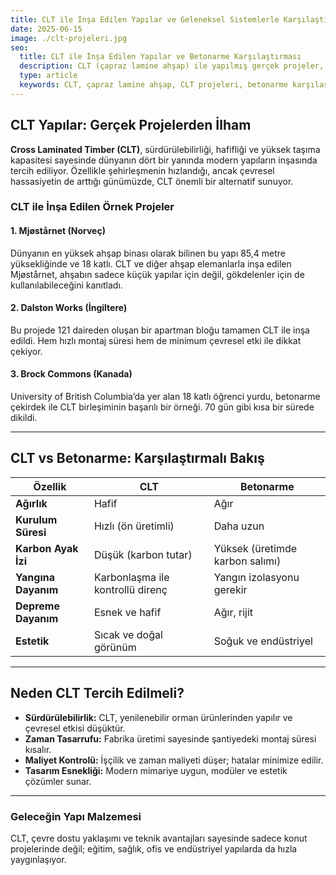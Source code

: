 ```yaml
---
title: CLT ile İnşa Edilen Yapılar ve Geleneksel Sistemlerle Karşılaştırma
date: 2025-06-15
image: ./clt-projeleri.jpg
seo:
  title: CLT ile İnşa Edilen Yapılar ve Betonarme Karşılaştırması
  description: CLT (çapraz lamine ahşap) ile yapılmış gerçek projeler, avantajları ve betonarme gibi geleneksel sistemlerle kıyaslamalı analiz.
  type: article
  keywords: CLT, çapraz lamine ahşap, CLT projeleri, betonarme karşılaştırması, sürdürülebilir yapı
---
```


## CLT Yapılar: Gerçek Projelerden İlham

**Cross Laminated Timber (CLT)**, sürdürülebilirliği, hafifliği ve yüksek taşıma kapasitesi sayesinde dünyanın dört bir yanında modern yapıların inşasında tercih ediliyor. Özellikle şehirleşmenin hızlandığı, ancak çevresel hassasiyetin de arttığı günümüzde, CLT önemli bir alternatif sunuyor.

### CLT ile İnşa Edilen Örnek Projeler

#### 1. **Mjøstårnet (Norveç)**  
Dünyanın en yüksek ahşap binası olarak bilinen bu yapı 85,4 metre yüksekliğinde ve 18 katlı. CLT ve diğer ahşap elemanlarla inşa edilen Mjøstårnet, ahşabın sadece küçük yapılar için değil, gökdelenler için de kullanılabileceğini kanıtladı.

#### 2. **Dalston Works (İngiltere)**  
Bu projede 121 daireden oluşan bir apartman bloğu tamamen CLT ile inşa edildi. Hem hızlı montaj süresi hem de minimum çevresel etki ile dikkat çekiyor.

#### 3. **Brock Commons (Kanada)**  
University of British Columbia’da yer alan 18 katlı öğrenci yurdu, betonarme çekirdek ile CLT birleşiminin başarılı bir örneği. 70 gün gibi kısa bir sürede dikildi.

---

## CLT vs Betonarme: Karşılaştırmalı Bakış

| Özellik                      | CLT                               | Betonarme                        |
|-----------------------------|------------------------------------|----------------------------------|
| **Ağırlık**                 | Hafif                             | Ağır                             |
| **Kurulum Süresi**          | Hızlı (ön üretimli)               | Daha uzun                       |
| **Karbon Ayak İzi**         | Düşük (karbon tutar)              | Yüksek (üretimde karbon salımı) |
| **Yangına Dayanım**         | Karbonlaşma ile kontrollü direnç | Yangın izolasyonu gerekir       |
| **Depreme Dayanım**         | Esnek ve hafif                    | Ağır, rijit                      |
| **Estetik**                 | Sıcak ve doğal görünüm            | Soğuk ve endüstriyel             |

---

## Neden CLT Tercih Edilmeli?

- **Sürdürülebilirlik:** CLT, yenilenebilir orman ürünlerinden yapılır ve çevresel etkisi düşüktür.
- **Zaman Tasarrufu:** Fabrika üretimi sayesinde şantiyedeki montaj süresi kısalır.
- **Maliyet Kontrolü:** İşçilik ve zaman maliyeti düşer; hatalar minimize edilir.
- **Tasarım Esnekliği:** Modern mimariye uygun, modüler ve estetik çözümler sunar.

---

### Geleceğin Yapı Malzemesi

CLT, çevre dostu yaklaşımı ve teknik avantajları sayesinde sadece konut projelerinde değil; eğitim, sağlık, ofis ve endüstriyel yapılarda da hızla yaygınlaşıyor.